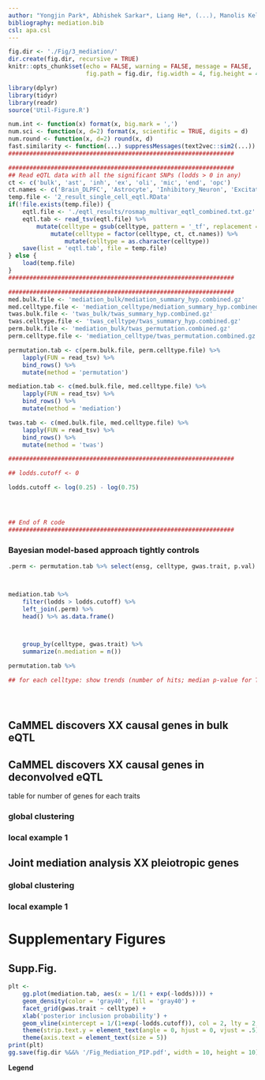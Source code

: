 ```yaml
---
author: "Yongjin Park*, Abhishek Sarkar*, Liang He*, (...), Manolis Kellis*"
bibliography: mediation.bib
csl: apa.csl
---
```


```r
fig.dir <- './Fig/3_mediation/'
dir.create(fig.dir, recursive = TRUE)
knitr::opts_chunk$set(echo = FALSE, warning = FALSE, message = FALSE,
                      fig.path = fig.dir, fig.width = 4, fig.height = 4)

library(dplyr)
library(tidyr)
library(readr)
source('Util-Figure.R')

num.int <- function(x) format(x, big.mark = ',')
num.sci <- function(x, d=2) format(x, scientific = TRUE, digits = d)
num.round <- function(x, d=2) round(x, d)
fast.similarity <- function(...) suppressMessages(text2vec::sim2(...))
################################################################
```

```r
################################################################
## Read eQTL data with all the significant SNPs (lodds > 0 in any)
ct <- c('bulk', 'ast', 'inh', 'ex', 'oli', 'mic', 'end', 'opc')
ct.names <- c('Brain_DLPFC', 'Astrocyte', 'Inhibitory_Neuron', 'Excitatory_Neuron', 'Oligodendrocyte', 'Microglia', 'Endothelial', 'Oligo_Progenitor')
temp.file <- '2_result_single_cell_eqtl.RData'
if(!file.exists(temp.file)) {
    eqtl.file <- './eqtl_results/rosmap_multivar_eqtl_combined.txt.gz'
    eqtl.tab <- read_tsv(eqtl.file) %>%
        mutate(celltype = gsub(celltype, pattern = '_tf', replacement = '')) %>%
            mutate(celltype = factor(celltype, ct, ct.names)) %>%
                mutate(celltype = as.character(celltype))
    save(list = 'eqtl.tab', file = temp.file) 
} else {
    load(temp.file)
}
################################################################
```

```r
################################################################
med.bulk.file <- 'mediation_bulk/mediation_summary_hyp.combined.gz'
med.celltype.file <- 'mediation_celltype/mediation_summary_hyp.combined.gz'
twas.bulk.file <- 'twas_bulk/twas_summary_hyp.combined.gz'
twas.celltype.file <- 'twas_celltype/twas_summary_hyp.combined.gz'
perm.bulk.file <- 'mediation_bulk/twas_permutation.combined.gz'
perm.celltype.file <- 'mediation_celltype/twas_permutation.combined.gz'

permutation.tab <- c(perm.bulk.file, perm.celltype.file) %>%
    lapply(FUN = read_tsv) %>%
    bind_rows() %>%
    mutate(method = 'permutation')

mediation.tab <- c(med.bulk.file, med.celltype.file) %>%
    lapply(FUN = read_tsv) %>%
    bind_rows() %>%
    mutate(method = 'mediation')

twas.tab <- c(med.bulk.file, med.celltype.file) %>%
    lapply(FUN = read_tsv) %>%
    bind_rows() %>%
    mutate(method = 'twas')

################################################################

## lodds.cutoff <- 0

lodds.cutoff <- log(0.25) - log(0.75)




## End of R code
################################################################
```






### Bayesian model-based approach tightly controls 


```r

.perm <- permutation.tab %>% select(ensg, celltype, gwas.trait, p.val)



mediation.tab %>%
    filter(lodds > lodds.cutoff) %>%
    left_join(.perm) %>%
    head() %>% as.data.frame()



    group_by(celltype, gwas.trait) %>%
    summarize(n.mediation = n())

permutation.tab %>% 

## for each celltype: show trends (number of hits; median p-value for TWAS)





```




## CaMMEL discovers XX causal genes in bulk eQTL





## CaMMEL discovers XX causal genes in deconvolved eQTL

table for number of genes for each traits

### global clustering

### local example 1



## Joint mediation analysis XX pleiotropic genes



### global clustering


### local example 1



# Supplementary Figures


## Supp.Fig. 

```r
plt <- 
    gg.plot(mediation.tab, aes(x = 1/(1 + exp(-lodds)))) +
    geom_density(color = 'gray40', fill = 'gray40') +
    facet_grid(gwas.trait ~ celltype) +
    xlab('posterior inclusion probability') +
    geom_vline(xintercept = 1/(1+exp(-lodds.cutoff)), col = 2, lty = 2, size = .5) +
    theme(strip.text.y = element_text(angle = 0, hjust = 0, vjust = .5)) +
    theme(axis.text = element_text(size = 5))
print(plt)
gg.save(fig.dir %&&% '/Fig_Mediation_PIP.pdf', width = 10, height = 10)
```
**Legend**



